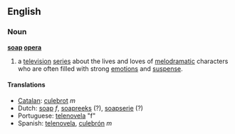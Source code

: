 ==English==
=== Noun ===
'''[[soap]] [[opera]]'''

#a [[television]] [[series]] about the lives and loves of [[melodramatic]] characters who are often filled with strong [[emotion]]s and [[suspense]].

==== Translations ====
*[[Catalan]]: [[culebrot]] ''m''
*Dutch: [[soap]] ''f'', [[soapreeks]] (?), [[soapserie]] (?)
*Portuguese: [[telenovela]] "f"
*Spanish: [[telenovela]], [[culebrón]] ''m''